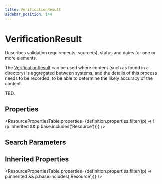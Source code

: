 ```yaml
---
title: VerificationResult
sidebar_position: 144
---
```


# VerificationResult

Describes validation requirements, source(s), status and dates for one or more elements.

  <Tabs queryString="intro-section">
  <TabItem value="usage" label="Usage" default>
    <div> <a name="scope"></a>  <p> The <a href="/docs/api/fhir/resources/verificationresult">VerificationResult</a> can be used where content (such as found in a directory) is aggregated between systems, and the details of this process needs to be recorded, to be able to determine the likely accuracy of the content. </p> </div>
    </TabItem>
  <TabItem value="relationships" label="Relationships">
    <div> <a name="bnr"></a>  <p> TBD. </p> </div>
    </TabItem>
  
  
</Tabs>


## Properties

<ResourcePropertiesTable properties={definition.properties.filter((p) => !(p.inherited && p.base.includes('Resource')))} />

## Search Parameters

<SearchParamsTable searchParams={definition.searchParameters} />

## Inherited Properties

<ResourcePropertiesTable properties={definition.properties.filter((p) => p.inherited && p.base.includes('Resource'))} />


